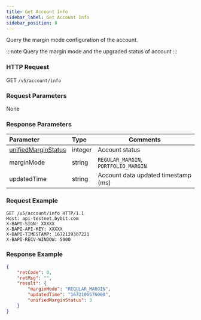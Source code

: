 ```yaml
---
title: Get Account Info
sidebar_label: Get Account Info
sidebar_position: 8
---
```

Query the margin mode configuration of the account.

:::note
Query the margin mode and the upgraded status of account
:::

### HTTP Request
GET `/v5/account/info`

### Request Parameters
None

### Response Parameters
| Parameter | Type | Comments|
|:----- |:-----|----- |
|[unifiedMarginStatus](../enum#unifiedmarginstatus) |integer |Account status |
|marginMode |string |`REGULAR_MARGIN`, `PORTFOLIO_MARGIN`|
|updatedTime |string |Account data updated timestamp (ms)|

### Request Example

```http
GET /v5/account/info HTTP/1.1
Host: api-testnet.bybit.com
X-BAPI-SIGN: XXXXX
X-BAPI-API-KEY: XXXXX
X-BAPI-TIMESTAMP: 1672129307221
X-BAPI-RECV-WINDOW: 5000
```

### Response Example

```json
{
    "retCode": 0,
    "retMsg": "",
    "result": {
        "marginMode": "REGULAR_MARGIN",
        "updatedTime": "1672106576000",
        "unifiedMarginStatus": 3
    }
}
```